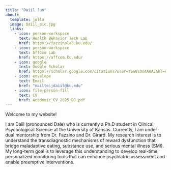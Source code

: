 ---
title: "Daiil Jun"
about:
  template: jolla
  image: Daiil_pic.jpg
  links:
    - icon: person-workspace
      text: Health Behavior Tech Lab
      href: https://fazzinolab.ku.edu/
    - icon: person-workspace
      text: AffCom Lab
      href: https://affcom.ku.edu/  
    - icon: google
      text: Google Scholar
      href: https://scholar.google.com/citations?user=t6o0sOoAAAAJ&hl=en&oi=ao
    - icon: envelope
      text: Email
      href: "mailto:jdaiil@ku.edu"
    - icon: file-person-fill
      text: CV
      href: Academic_CV_2025_DJ.pdf
---

Welcome to my website!

I am Daiil (pronounced Dale) who is currently a Ph.D student in Clinical Psychological Science at the University of Kansas. Currently, I am under dual mentorship from Dr. Fazzino and Dr. Girard. My research interest is to understand the transdiagnostic mechanisms of reward dysfunction that bridge maladaptive eating, substance use, and serious mental illness (SMI). My long-term goal is to leverage this understanding to develop real-time, personalized monitoring tools that can enhance psychiatric assessment and enable preemptive interventions.